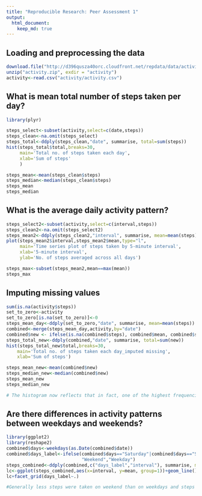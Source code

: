 ```yaml
---
title: "Reproducible Research: Peer Assessment 1"
output: 
  html_document:
    keep_md: true
---
```



## Loading and preprocessing the data

```r
download.file("http://d396qusza40orc.cloudfront.net/repdata/data/activity.zip", "activity.zip")
unzip("activity.zip", exdir = "activity")
activity<-read.csv("activity/activity.csv")
```

## What is mean total number of steps taken per day?

```r
library(plyr)

steps_select<-subset(activity,select=c(date,steps))
steps_clean<-na.omit(steps_select)
steps_total<-ddply(steps_clean,"date", summarise, total=sum(steps))
hist(steps_total$total,breaks=30,
     main='Total no. of steps taken each day',
     xlab='Sum of steps'
     )

steps_mean<-mean(steps_clean$steps)
steps_median<-median(steps_clean$steps)
steps_mean
steps_median

```

## What is the average daily activity pattern?

```r
steps_select2<-subset(activity,select=c(interval,steps))
steps_clean2<-na.omit(steps_select2)
steps_mean2<-ddply(steps_clean2,"interval", summarise, mean=mean(steps))
plot(steps_mean2$interval,steps_mean2$mean,type="l",
     main='Time series plot of steps taken by 5-minute interval',
     xlab='5-minute interval',
     ylab='No. of steps averaged across all days')

steps_max<-subset(steps_mean2,mean==max(mean))
steps_max

```


## Imputing missing values

```r
sum(is.na(activity$steps))
set_to_zero<-activity
set_to_zero[is.na(set_to_zero)]<-0
steps_mean_day<-ddply(set_to_zero,"date", summarise, mean=mean(steps))
combined<-merge(steps_mean_day,activity,by="date")
combined$new <- ifelse(is.na(combined$steps), combined$mean, combined$steps)
steps_total_new<-ddply(combined,"date", summarise, total=sum(new))
hist(steps_total_new$total,breaks=30,
    main='Total no. of steps taken each day_imputed missing',
    xlab='Sum of steps')

steps_mean_new<-mean(combined$new)
steps_median_new<-median(combined$new)
steps_mean_new
steps_median_new

# The histogram now reflects that in fact, one of the highest frequencies in a day is where one does not take any steps at certain times of the day. This also brought down the average no. of steps taken per day.

```

## Are there differences in activity patterns between weekdays and weekends?

```r
library(ggplot2)
library(reshape2)
combined$days<-weekdays(as.Date(combined$date))
combined$days_label<-ifelse(combined$days=="Saturday"|combined$days=="Sunday",
                            "Weekend","Weekday")
steps_combined<-ddply(combined,c("days_label","interval"), summarise, mean=mean(new))
lc<-ggplot(steps_combined,aes(x=interval, y=mean, group=1))+geom_line()
lc+facet_grid(days_label~.)

#Generally less steps were taken on weekend than on weekdays and steps taken on weekends do not vary as much as on weekedays.

```
